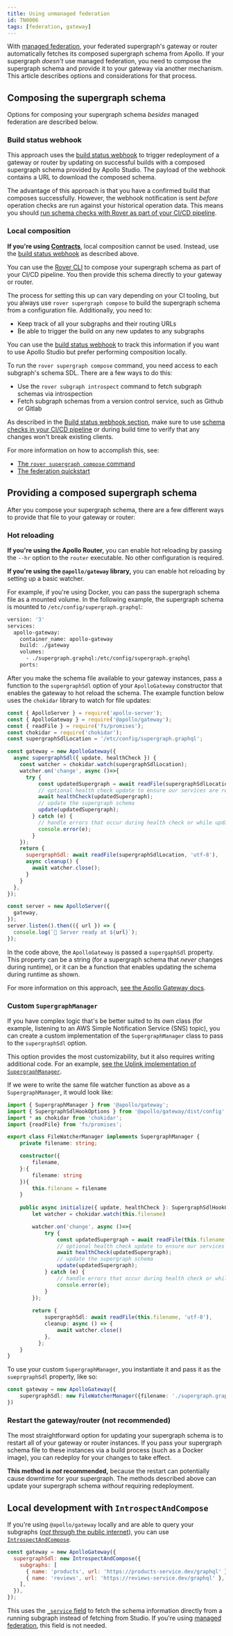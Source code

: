 ```yaml
---
title: Using unmanaged federation
id: TN0006
tags: [federation, gateway]
---
```


With [managed federation](/federation/managed-federation/overview/), your federated supergraph's gateway or router automatically fetches its composed supergraph schema from Apollo. If your supergraph _doesn't_ use managed federation, you need to compose the supergraph schema and provide it to your gateway via another mechanism. This article describes options and considerations for that process.

## Composing the supergraph schema

Options for composing your supergraph schema _besides_ managed federation are described below.

### Build status webhook

This approach uses the [build status webhook](/studio/build-status-notification) to trigger redeployment of a gateway or router by updating on successful builds with a composed supergraph schema provided by Apollo Studio. The payload of the webhook contains a URL to download the composed schema. 

The advantage of this approach is that you have a confirmed build that composes successfully. However, the webhook notification is sent _before_ operation checks are run against your historical operation data. This means you should [run schema checks with Rover as part of your CI/CD pipeline](/rover/commands/subgraphs/#checking-subgraph-schema-changes).

### Local composition

**If you're using [Contracts](/studio/contracts/)**, local composition cannot be used. Instead, use the [build status webhook](#build-status-webhook) as described above.

You can use the [Rover CLI](/rover/) to compose your supergraph schema as part of your CI/CD pipeline. You then provide this schema directly to your gateway or router.

The process for setting this up can vary depending on your CI tooling, but you always use `rover supergraph compose` to build the supergraph schema from a configuration file. Additionally, you need to:

- Keep track of all your subgraphs and their routing URLs
- Be able to trigger the build on any new updates to any subgraphs

You can use the [build status webhook](/studio/build-status-notification) to track this information if you want to use Apollo Studio but prefer performing composition locally.

To run the `rover supergraph compose` command, you need access to each subgraph's schema SDL. There are a few ways to do this: 

- Use the `rover subgraph introspect` command to fetch subgraph schemas via introspection
- Fetch subgraph schemas from a version control service, such as Github or Gitlab

As described in the [Build status webhook section](#build-status-webhook), make sure to use [schema checks in your CI/CD pipeline](/rover/commands/subgraphs/#checking-subgraph-schema-changes) or during build time to verify that any changes won't break existing clients. 

For more information on how to accomplish this, see: 

- [The `rover supergraph compose` command](/rover/commands/supergraphs#supergraph-compose)
- [The federation quickstart](/federation/quickstart/local-composition)

## Providing a composed supergraph schema

After you compose your supergraph schema, there are a few different ways to provide that file to your gateway or router:

### Hot reloading

**If you're using the Apollo Router,** you can enable hot reloading by passing the `--hr` option to the `router` executable. No other configuration is required.

**If you're using the `@apollo/gateway` library,** you can enable hot reloading by setting up a basic watcher.

For example, if you're using Docker, you can pass the supergraph schema file as a mounted volume. In the following example, the supergraph schema is mounted to `/etc/config/supergraph.graphql`:

```Dockerfile
version: '3'
services:
  apollo-gateway:
    container_name: apollo-gateway
    build: ./gateway
    volumes:
      - ./supergraph.graphql:/etc/config/supergraph.graphql
    ports:
```

After you make the schema file available to your gateway instances, pass a function to the `supergraphSdl` option of your `ApolloGateway` constructor that enables the gateway to hot reload the schema. The example function below uses the `chokidar` library to watch for file updates:

```js
const { ApolloServer } = require('apollo-server');
const { ApolloGateway } = require('@apollo/gateway');
const { readFile } = require('fs/promises');
const chokidar = require('chokidar');
const supergraphSdlLocation = '/etc/config/supergraph.graphql';

const gateway = new ApolloGateway({
  async supergraphSdl({ update, healthCheck }) {
    const watcher = chokidar.watch(supergraphSdlLocation);
    watcher.on('change', async ()=>{
      try {
          const updatedSupergraph = await readFile(supergraphSdlLocation, 'utf-8');
          // optional health check update to ensure our services are responsive
          await healthCheck(updatedSupergraph);
          // update the supergraph schema
          update(updatedSupergraph);
        } catch (e) {
          // handle errors that occur during health check or while updating the supergraph schema
          console.error(e);
        }
    });
    return {
      supergraphSdl: await readFile(supergraphSdlLocation, 'utf-8'),
      async cleanup() {
        await watcher.close();
      }
    }
  },
});

const server = new ApolloServer({
  gateway,
});
server.listen().then(({ url }) => {
  console.log(`🚀 Server ready at ${url}`);
});
```

In the code above, the `ApolloGateway` is passed a `supergaphSdl` property. This property can be a string (for a supergraph schema that _never_ changes during runtime), or it can be a function that enables updating the schema during runtime as shown.  

For more information on this approach, [see the Apollo Gateway docs](/federation/gateway/#updating-the-supergraph-schema).

### Custom `SupergraphManager`

If you have complex logic that's be better suited to its own class (for example, listening to an AWS Simple Notification Service (SNS) topic), you can create a custom implementation of the `SupergraphManager` class to pass to the `supergraphSdl` option.

This option provides the most customizability, but it also requires writing additional code. For an example, [see the Uplink implementation of `SupergraphManager`](https://github.com/apollographql/federation/blob/main/gateway-js/src/supergraphManagers/UplinkSupergraphManager/index.ts). 

If we were to write the same file watcher function as above as a `SupergraphManager`, it would look like: 

```ts
import { SupergraphManager } from '@apollo/gateway';
import { SupergraphSdlHookOptions } from '@apollo/gateway/dist/config';
import * as chokidar from 'chokidar';
import {readFile} from 'fs/promises';

export class FileWatcherManager implements SupergraphManager {
    private filename: string; 

    constructor({
        filename,
    }:{
        filename: string
    }){
        this.filename = filename
    }
    
    public async initialize({ update, healthCheck }: SupergraphSdlHookOptions) {
        let watcher = chokidar.watch(this.filename)

        watcher.on('change', async ()=>{
            try {
                const updatedSupergraph = await readFile(this.filename, 'utf-8');
                // optional health check update to ensure our services are responsive
                await healthCheck(updatedSupergraph);
                // update the supergraph schema
                update(updatedSupergraph);
            } catch (e) {
                // handle errors that occur during health check or while updating the supergraph schema
                console.error(e);
            }
        });
        
        return {
            supergraphSdl: await readFile(this.filename, 'utf-8'),
            cleanup: async () => {
                await watcher.close()
            },
          };
    }   
}
```

To use your custom `SupergraphManager`, you instantiate it and pass it as the `sueprgraphSdl` property, like so:

```ts
const gateway = new ApolloGateway({
    supergraphSdl: new FileWatcherManager({filename: './supergraph.graphql'})
})
```

### Restart the gateway/router (not recommended)

The most straightforward option for updating your supergraph schema is to restart all of your gateway or router instances. If you pass your supergraph schema file to these instances via a build process (such as a Docker image), you can redeploy for your changes to take effect.

**This method is _not_ recommended,** because the restart can potentially cause downtime for your supergraph. The methods described above can update your supergraph schema _without_ requiring redeployment.

## Local development with `IntrospectAndCompose`

If you're using `@apollo/gateway` locally and are able to query your subgraphs ([_not_ through the public internet](/enterprise-guide/graph-security/#only-allow-the-gateway-to-query-subgraphs-directly)), you can use [`IntrospectAndCompose`](/federation/api/apollo-gateway/#class-introspectandcompose).

```javascript
const gateway = new ApolloGateway({
  supergraphSdl: new IntrospectAndCompose({
    subgraphs: [
      { name: 'products', url: 'https://products-service.dev/graphql' },
      { name: 'reviews', url: 'https://reviews-service.dev/graphql' },
    ],
  }),
});
```

This uses the [`_service` field](/federation/subgraph-spec#enhanced-introspection-with-query_service) to fetch the schema information directly from a running subgraph instead of fetching from Studio. If you're using [managed federation](/federation/managed-federation/overview/), this field is not needed.
